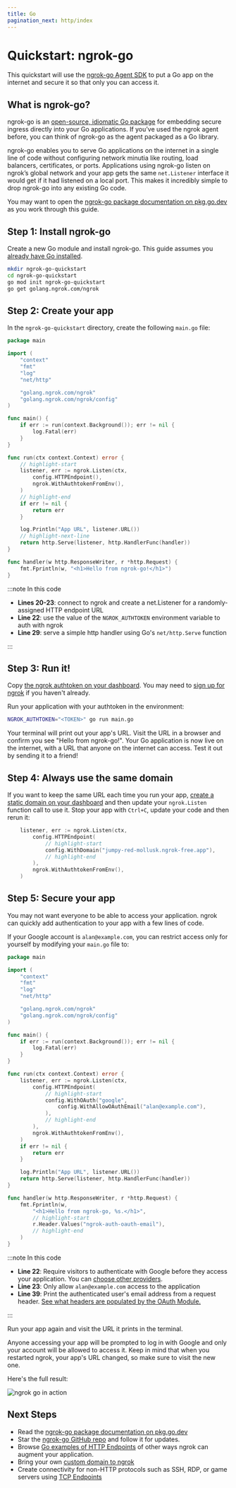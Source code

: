 ```yaml
---
title: Go
pagination_next: http/index
---
```


# Quickstart: ngrok-go

This quickstart will use the [ngrok-go Agent SDK](/agent-sdks/) to put a Go app
on the internet and secure it so that only you can access it.

## What is ngrok-go?

ngrok-go is an [open-source, idiomatic Go
package](https://github.com/ngrok/ngrok-go) for embedding secure ingress
directly into your Go applications. If you’ve used the ngrok agent before, you
can think of ngrok-go as the agent packaged as a Go library.

ngrok-go enables you to serve Go applications on the internet in a single line
of code without configuring network minutia like routing, load balancers,
certificates, or ports. Applications using ngrok-go listen on ngrok’s global
network and your app gets the same `net.Listener` interface it would get if it
had listened on a local port. This makes it incredibly simple to drop ngrok-go
into any existing Go code.

You may want to open the [ngrok-go package documentation on
pkg.go.dev](https://pkg.go.dev/golang.ngrok.com/ngrok) as you work through this
guide.

## Step 1: Install ngrok-go

Create a new Go module and install ngrok-go. This guide assumes you [already
have Go installed](https://go.dev/doc/install).

```bash
mkdir ngrok-go-quickstart
cd ngrok-go-quickstart
go mod init ngrok-go-quickstart
go get golang.ngrok.com/ngrok
```

## Step 2: Create your app

In the `ngrok-go-quickstart` directory, create the following `main.go` file:

```go showLineNumbers
package main

import (
	"context"
	"fmt"
	"log"
	"net/http"

	"golang.ngrok.com/ngrok"
	"golang.ngrok.com/ngrok/config"
)

func main() {
	if err := run(context.Background()); err != nil {
		log.Fatal(err)
	}
}

func run(ctx context.Context) error {
	// highlight-start
	listener, err := ngrok.Listen(ctx,
		config.HTTPEndpoint(),
		ngrok.WithAuthtokenFromEnv(),
	)
	// highlight-end
	if err != nil {
		return err
	}

	log.Println("App URL", listener.URL())
	// highlight-next-line
	return http.Serve(listener, http.HandlerFunc(handler))
}

func handler(w http.ResponseWriter, r *http.Request) {
	fmt.Fprintln(w, "<h1>Hello from ngrok-go!</h1>")
}
```

:::note In this code

- **Lines 20-23**: connect to ngrok and create a net.Listener for a randomly-assigned HTTP endpoint URL
- **Line 22**: use the value of the `NGROK_AUTHTOKEN` environment variable to auth with ngrok
- **Line 29**: serve a simple http handler using Go's `net/http.Serve` function

:::

## Step 3: Run it!

Copy [the ngrok authtoken on your
dashboard](https://dashboard.ngrok.com/get-started/your-authtoken). You may
need to [sign up for ngrok](https://dashboard.ngrok.com/signup) if you haven't already.

Run your application with your authtoken in the environment:

```bash
NGROK_AUTHTOKEN="<TOKEN>" go run main.go
```

Your terminal will print out your app's URL. Visit the URL in a browser and
confirm you see "Hello from ngrok-go!". Your Go application is now live on the
internet, with a URL that anyone on the internet can access. Test it out by
sending it to a friend!

## Step 4: Always use the same domain

If you want to keep the same URL each time you run your app, [create a static
domain on your dashboard](https://dashboard.ngrok.com/cloud-edge/domains) and
then update your `ngrok.Listen` function call to use it. Stop your app with
`Ctrl+C`, update your code and then rerun it:

```go showLineNumbers
	listener, err := ngrok.Listen(ctx,
		config.HTTPEndpoint(
			// highlight-start
			config.WithDomain("jumpy-red-mollusk.ngrok-free.app"),
			// highlight-end
		),
		ngrok.WithAuthtokenFromEnv(),
	)
```

## Step 5: Secure your app

You may not want everyone to be able to access your application. ngrok can
quickly add authentication to your app with a few lines of code.

If your Google account is `alan@example.com`, you can restrict access only for
yourself by modifying your `main.go` file to:

```go showLineNumbers
package main

import (
	"context"
	"fmt"
	"log"
	"net/http"

	"golang.ngrok.com/ngrok"
	"golang.ngrok.com/ngrok/config"
)

func main() {
	if err := run(context.Background()); err != nil {
		log.Fatal(err)
	}
}

func run(ctx context.Context) error {
	listener, err := ngrok.Listen(ctx,
		config.HTTPEndpoint(
			// highlight-start
			config.WithOAuth("google",
				config.WithAllowOAuthEmail("alan@example.com"),
			),
			// highlight-end
		),
		ngrok.WithAuthtokenFromEnv(),
	)
	if err != nil {
		return err
	}

	log.Println("App URL", listener.URL())
	return http.Serve(listener, http.HandlerFunc(handler))
}

func handler(w http.ResponseWriter, r *http.Request) {
	fmt.Fprintln(w,
		"<h1>Hello from ngrok-go, %s.</h1>",
		// highlight-start
		r.Header.Values("ngrok-auth-oauth-email"),
		// highlight-end
	)
}
```

:::note In this code

- **Line 22**: Require visitors to authenticate with Google before they access your application. You can [choose other providers](/http/oauth/#supported-providers).
- **Line 23**: Only allow `alan@example.com` access to the application
- **Line 39**: Print the authenticated user's email address from a request header. [See what headers are populated by the OAuth Module.](/http/oauth/#upstream-headers)

:::

Run your app again and visit the URL it prints in the terminal.

Anyone accessing your app will be prompted to log in with Google and only your
account will be allowed to access it. Keep in mind that when you restarted
ngrok, your app's URL changed, so make sure to visit the new one.

Here's the full result:

![ngrok go in action](/img/howto/ngrok-go/ngrok-go-small.gif)

## Next Steps

- Read the [ngrok-go package documentation on
  pkg.go.dev](https://pkg.go.dev/golang.ngrok.com/ngrok)
- Star the [ngrok-go GitHub repo](https://github.com/ngrok/ngrok-go) and follow
  it for updates.
- Browse [Go examples of HTTP Endpoints](/http/?cty=go-sdk) of other ways ngrok can augment your application.
- Bring your own [custom domain to ngrok](/http/#bring-your-own-domain)
- Create connectivity for non-HTTP protocols such as SSH, RDP, or game servers using [TCP Endpoints](/tcp/?cty=go-sdk)
